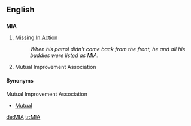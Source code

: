 ==English==
==={{initialism}}===
'''MIA'''

#[[Missing In Action]]
#:''When his patrol didn't come back from the front, he and all his buddies were listed as MIA''.
# {{Mormon}} Mutual Improvement Association

==== Synonyms ====
;Mutual Improvement Association
* [[Mutual]]

[[de:MIA]]
[[tr:MIA]]